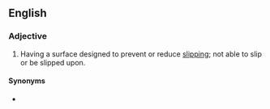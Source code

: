 {{also|non-slip}}
==English==

===Adjective===
{{en-adj}}
# Having a surface designed to prevent or reduce [[slip]]ping; not able to slip or be slipped upon.

====Synonyms====
* {{l|en|nonskid}}